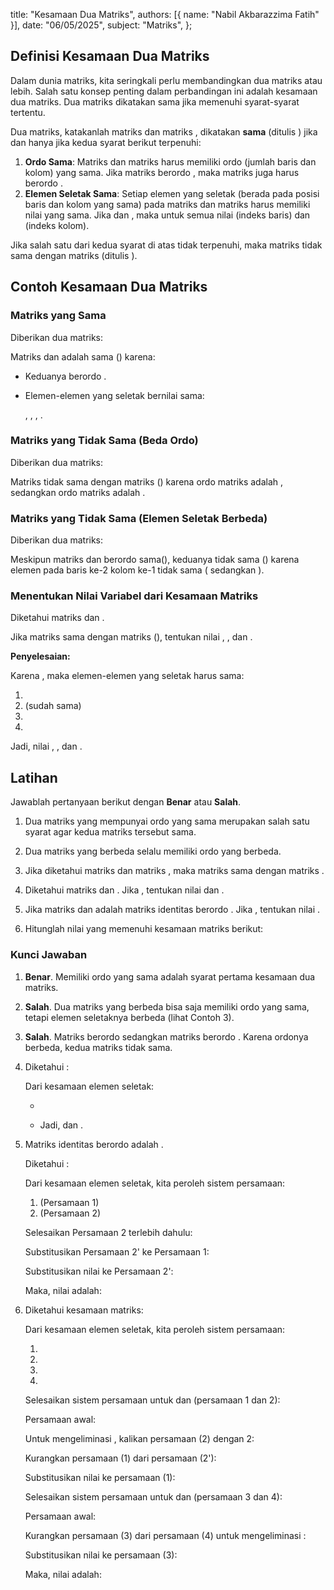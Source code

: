   title: "Kesamaan Dua Matriks",
  authors: [{ name: "Nabil Akbarazzima Fatih" }],
  date: "06/05/2025",
  subject: "Matriks",
};

## Definisi Kesamaan Dua Matriks

Dalam dunia matriks, kita seringkali perlu membandingkan dua matriks atau lebih. Salah satu konsep penting dalam perbandingan ini adalah kesamaan dua matriks. Dua matriks dikatakan sama jika memenuhi syarat-syarat tertentu.

Dua matriks, katakanlah matriks <InlineMath math="A" /> dan matriks <InlineMath math="B" />, dikatakan **sama** (ditulis <InlineMath math="A=B" />) jika dan hanya jika kedua syarat berikut terpenuhi:

1.  **Ordo Sama**: Matriks <InlineMath math="A" /> dan matriks <InlineMath math="B" /> harus memiliki ordo (jumlah baris dan kolom) yang sama. Jika matriks <InlineMath math="A" /> berordo <InlineMath math="m \times n" />, maka matriks <InlineMath math="B" /> juga harus berordo <InlineMath math="m \times n" />.
2.  **Elemen Seletak Sama**: Setiap elemen yang seletak (berada pada posisi baris dan kolom yang sama) pada matriks <InlineMath math="A" /> dan matriks <InlineMath math="B" /> harus memiliki nilai yang sama. Jika <InlineMath math="A = [a_{ij}]" /> dan <InlineMath math="B = [b_{ij}]" />, maka <InlineMath math="a_{ij} = b_{ij}" /> untuk semua nilai <InlineMath math="i" /> (indeks baris) dan <InlineMath math="j" /> (indeks kolom).

Jika salah satu dari kedua syarat di atas tidak terpenuhi, maka matriks <InlineMath math="A" /> tidak sama dengan matriks <InlineMath math="B" /> (ditulis <InlineMath math="A \neq B" />).

## Contoh Kesamaan Dua Matriks

### Matriks yang Sama

Diberikan dua matriks:

<BlockMath math="P = \begin{bmatrix} 1 & 2 \\ 3 & 4 \end{bmatrix} \quad \text{dan} \quad Q = \begin{bmatrix} 1 & 2 \\ 3 & 4 \end{bmatrix}" />

Matriks <InlineMath math="P" /> dan <InlineMath math="Q" /> adalah sama (<InlineMath math="P=Q" />) karena:

- Keduanya berordo <InlineMath math="2 \times 2" />.
- Elemen-elemen yang seletak bernilai sama:

  <InlineMath math="p_{11} = q_{11} = 1" />, <InlineMath math="p_{12} = q_{12} = 2" />
  , <InlineMath math="p_{21} = q_{21} = 3" />, <InlineMath math="p_{22} = q_{22} = 4" />
  .

### Matriks yang Tidak Sama (Beda Ordo)

Diberikan dua matriks:

<BlockMath math="R = \begin{bmatrix} 4 & -9 \\ 7 & 1 \end{bmatrix} \quad \text{dan} \quad C = \begin{bmatrix} 4 & -9 \\ 7 & 1 \\ 0 & 0 \end{bmatrix}" />

Matriks <InlineMath math="R" /> tidak sama dengan matriks <InlineMath math="C" /> (<InlineMath math="R \neq C" />) karena ordo matriks <InlineMath math="R" /> adalah <InlineMath math="2 \times 2" />, sedangkan ordo matriks <InlineMath math="C" /> adalah <InlineMath math="3 \times 2" />.

### Matriks yang Tidak Sama (Elemen Seletak Berbeda)

Diberikan dua matriks:

<BlockMath math="S = \begin{bmatrix} 5 & 0 \\ -2 & 8 \end{bmatrix} \quad \text{dan} \quad T = \begin{bmatrix} 5 & 0 \\ 2 & 8 \end{bmatrix}" />

Meskipun matriks <InlineMath math="S" /> dan <InlineMath math="T" /> berordo sama(<InlineMath math="2 \times 2" />), keduanya tidak sama (<InlineMath math="S \neq T" />) karena elemen pada baris ke-2 kolom ke-1 tidak sama (<InlineMath math="s_{21} = -2" /> sedangkan <InlineMath math="t_{21} = 2" />).

### Menentukan Nilai Variabel dari Kesamaan Matriks

Diketahui matriks <InlineMath math="A = \begin{bmatrix} -x & 2 \\ -3y & z^2 \end{bmatrix}" /> dan <InlineMath math="B = \begin{bmatrix} -1 & 2 \\ 6 & 9 \end{bmatrix}" />.

Jika matriks <InlineMath math="A" /> sama dengan matriks <InlineMath math="B" /> (<InlineMath math="A=B" />), tentukan nilai <InlineMath math="x" />, <InlineMath math="y" />, dan <InlineMath math="z" />.

**Penyelesaian:**

Karena <InlineMath math="A=B" />, maka elemen-elemen yang seletak harus sama:

1.  <InlineMath math="a_{11} = b_{11} \implies -x = -1 \implies x = 1" />
2.  <InlineMath math="a_{12} = b_{12} \implies 2 = 2" /> (sudah sama)
3.  <InlineMath math="a_{21} = b_{21} \implies -3y = 6 \implies y = \frac{6}{-3} \implies y = -2" />
4.  <InlineMath math="a_{22} = b_{22} \implies z^2 = 9 \implies z = \pm\sqrt{9} \implies z = 3 \text{ atau } z = -3" />

Jadi, nilai <InlineMath math="x=1" />, <InlineMath math="y=-2" />, dan <InlineMath math="z = \pm 3" />.

## Latihan

Jawablah pertanyaan berikut dengan **Benar** atau **Salah**.

1.  Dua matriks yang mempunyai ordo yang sama merupakan salah satu syarat agar kedua matriks tersebut sama.
2.  Dua matriks yang berbeda selalu memiliki ordo yang berbeda.
3.  Jika diketahui matriks <InlineMath math="K = \begin{bmatrix} 2 & 0 \\ 0 & 2 \end{bmatrix}" /> dan matriks <InlineMath math="L = \begin{bmatrix} 2 & 0 \\ 0 & 2 \\ 0 & 0 \end{bmatrix}" />, maka matriks <InlineMath math="K" /> sama dengan matriks <InlineMath math="L" />.
4.  Diketahui matriks <InlineMath math="P = \begin{bmatrix} 2x & 4 \\ -1 & y+3 \end{bmatrix}" /> dan <InlineMath math="Q = \begin{bmatrix} -10 & 4 \\ -1 & 2 \end{bmatrix}" />. Jika <InlineMath math="P=Q" />, tentukan nilai <InlineMath math="x" /> dan <InlineMath math="y" />.
5.  Jika matriks <InlineMath math="A = \begin{bmatrix} -x-3y & 0 \\ (x-2y)^2 & 1 \end{bmatrix}" /> dan <InlineMath math="I" /> adalah matriks identitas berordo <InlineMath math="2 \times 2" />. Jika <InlineMath math="A = I" />, tentukan nilai <InlineMath math="x+y" />.
6.  Hitunglah nilai <InlineMath math="a+b+c+d" /> yang memenuhi kesamaan matriks berikut:

    <BlockMath math="\begin{bmatrix} a+2b & 2a+b \\ c+d & 2c+d \end{bmatrix} = \begin{bmatrix} 3 & -3 \\ 7 & 1 \end{bmatrix}" />

### Kunci Jawaban

1.  **Benar**. Memiliki ordo yang sama adalah syarat pertama kesamaan dua matriks.
2.  **Salah**. Dua matriks yang berbeda bisa saja memiliki ordo yang sama, tetapi elemen seletaknya berbeda (lihat Contoh 3).
3.  **Salah**. Matriks <InlineMath math="K" /> berordo <InlineMath math="2 \times 2" /> sedangkan matriks <InlineMath math="L" /> berordo <InlineMath math="3 \times 2" />. Karena ordonya berbeda, kedua matriks tidak sama.
4.  Diketahui <InlineMath math="P=Q" />:

    <BlockMath math="\begin{bmatrix} 2x & 4 \\ -1 & y+3 \end{bmatrix} = \begin{bmatrix} -10 & 4 \\ -1 & 2 \end{bmatrix}" />

    Dari kesamaan elemen seletak:

    - <InlineMath math="2x = -10 \implies x = -5" />
    - <InlineMath math="y+3 = 2 \implies y = 2-3 \implies y = -1" />

      Jadi, <InlineMath math="x=-5" /> dan <InlineMath math="y=-1" />.

5.  Matriks identitas <InlineMath math="I" /> berordo <InlineMath math="2 \times 2" /> adalah <InlineMath math="I = \begin{bmatrix} 1 & 0 \\ 0 & 1 \end{bmatrix}" />.

    Diketahui <InlineMath math="A=I" />:

    <BlockMath math="\begin{bmatrix} -x-3y & 0 \\ (x-2y)^2 & 1 \end{bmatrix} = \begin{bmatrix} 1 & 0 \\ 0 & 1 \end{bmatrix}" />

    Dari kesamaan elemen seletak, kita peroleh sistem persamaan:

    1.  <InlineMath math="-x-3y = 1" /> (Persamaan 1)
    2.  <InlineMath math="(x-2y)^2 = 0" /> (Persamaan 2)

    Selesaikan Persamaan 2 terlebih dahulu:

    <div className="flex flex-col gap-4">
      <BlockMath math="(x-2y)^2 = 0" />
      <BlockMath math="x-2y = \sqrt{0}" />
      <BlockMath math="x-2y = 0" />
      <BlockMath math="x = 2y \quad \text{(Persamaan 2')}" />
    </div>

    Substitusikan Persamaan 2' ke Persamaan 1:

    <div className="flex flex-col gap-4">
      <BlockMath math="-(2y)-3y = 1" />
      <BlockMath math="-2y-3y = 1" />
      <BlockMath math="-5y = 1" />
      <BlockMath math="y = -\frac{1}{5}" />
    </div>

    Substitusikan nilai <InlineMath math="y = -\frac{1}{5}" /> ke Persamaan 2':

    <div className="flex flex-col gap-4">
      <BlockMath math="x = 2\left(-\frac{1}{5}\right)" />
      <BlockMath math="x = -\frac{2}{5}" />
    </div>

    Maka, nilai <InlineMath math="x+y" /> adalah:

    <div className="flex flex-col gap-4">
      <BlockMath math="x+y = \left(-\frac{2}{5}\right) + \left(-\frac{1}{5}\right)" />
      <BlockMath math="= -\frac{2}{5} - \frac{1}{5}" />
      <BlockMath math="= \frac{-2-1}{5}" />
      <BlockMath math="= -\frac{3}{5}" />
    </div>

6.  Diketahui kesamaan matriks:

    <BlockMath math="\begin{bmatrix} a+2b & 2a+b \\ c+d & 2c+d \end{bmatrix} = \begin{bmatrix} 3 & -3 \\ 7 & 1 \end{bmatrix}" />

    Dari kesamaan elemen seletak, kita peroleh sistem persamaan:

    1.  <InlineMath math="a+2b = 3" />
    2.  <InlineMath math="2a+b = -3" />
    3.  <InlineMath math="c+d = 7" />
    4.  <InlineMath math="2c+d = 1" />

    Selesaikan sistem persamaan untuk <InlineMath math="a" /> dan <InlineMath math="b" /> (persamaan 1 dan 2):

    Persamaan awal:

    <div className="flex flex-col gap-4">
      <BlockMath math="a+2b = 3 \quad \text{(1)}" />
      <BlockMath math="2a+b = -3 \quad \text{(2)}" />
    </div>

    Untuk mengeliminasi <InlineMath math="b" />, kalikan persamaan (2) dengan 2:

    <div className="flex flex-col gap-4">
      <BlockMath math="2(2a+b) = 2(-3)" />
      <BlockMath math="4a+2b = -6 \quad \text{(2')}" />
    </div>

    Kurangkan persamaan (1) dari persamaan (2'):

    <div className="flex flex-col gap-4">
      <BlockMath math="(4a+2b) - (a+2b) = -6 - 3" />
      <BlockMath math="4a - a + 2b - 2b = -9" />
      <BlockMath math="3a = -9" />
      <BlockMath math="a = \frac{-9}{3}" />
      <BlockMath math="a = -3" />
    </div>

    Substitusikan nilai <InlineMath math="a=-3" /> ke persamaan (1):

    <div className="flex flex-col gap-4">
      <BlockMath math="-3+2b=3" />
      <BlockMath math="2b=3+3" />
      <BlockMath math="2b=6" />
      <BlockMath math="b = \frac{6}{2}" />
      <BlockMath math="b = 3" />
    </div>

    Selesaikan sistem persamaan untuk <InlineMath math="c" /> dan <InlineMath math="d" /> (persamaan 3 dan 4):

    Persamaan awal:

    <div className="flex flex-col gap-4">
      <BlockMath math="c+d = 7 \quad \text{(3)}" />
      <BlockMath math="2c+d = 1 \quad \text{(4)}" />
    </div>

    Kurangkan persamaan (3) dari persamaan (4) untuk mengeliminasi <InlineMath math="d" />:

    <div className="flex flex-col gap-4">
      <BlockMath math="(2c+d) - (c+d) = 1 - 7" />
      <BlockMath math="2c - c + d - d = -6" />
      <BlockMath math="c = -6" />
    </div>

    Substitusikan nilai <InlineMath math="c=-6" /> ke persamaan (3):

    <div className="flex flex-col gap-4">
      <BlockMath math="-6+d=7" />
      <BlockMath math="d=7+6" />
      <BlockMath math="d=13" />
    </div>

    Maka, nilai <InlineMath math="a+b+c+d" /> adalah:

    <div className="flex flex-col gap-4">
      <BlockMath math="a+b+c+d = (-3) + 3 + (-6) + 13" />
      <BlockMath math="= 0 - 6 + 13" />
      <BlockMath math="= 7" />
    </div>
